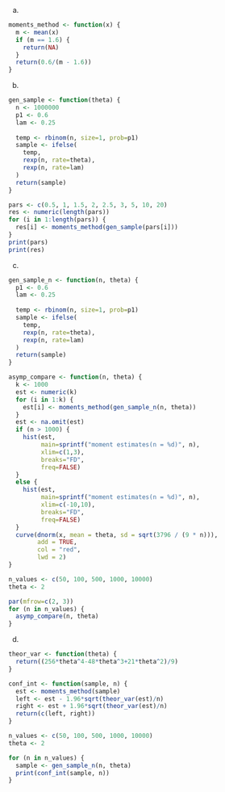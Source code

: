 a)  

```r
moments_method <- function(x) {
  m <- mean(x)
  if (m == 1.6) {
    return(NA)
  }
  return(0.6/(m - 1.6))
}
```

b)  

```r
gen_sample <- function(theta) {
  n <- 1000000
  p1 <- 0.6
  lam <- 0.25
  
  temp <- rbinom(n, size=1, prob=p1)
  sample <- ifelse(
    temp,
    rexp(n, rate=theta),
    rexp(n, rate=lam)
  )
  return(sample)
}

pars <- c(0.5, 1, 1.5, 2, 2.5, 3, 5, 10, 20)
res <- numeric(length(pars))
for (i in 1:length(pars)) {
  res[i] <- moments_method(gen_sample(pars[i]))
}
print(pars)
print(res)
```

c)  

```r
gen_sample_n <- function(n, theta) {
  p1 <- 0.6
  lam <- 0.25
  
  temp <- rbinom(n, size=1, prob=p1)
  sample <- ifelse(
    temp,
    rexp(n, rate=theta),
    rexp(n, rate=lam)
  )
  return(sample)
}

asymp_compare <- function(n, theta) {
  k <- 1000
  est <- numeric(k)
  for (i in 1:k) {
    est[i] <- moments_method(gen_sample_n(n, theta))
  }
  est <- na.omit(est)
  if (n > 1000) {
    hist(est, 
         main=sprintf("moment estimates(n = %d)", n), 
         xlim=c(1,3), 
         breaks="FD", 
         freq=FALSE)
  }
  else {
    hist(est, 
         main=sprintf("moment estimates(n = %d)", n), 
         xlim=c(-10,10), 
         breaks="FD", 
         freq=FALSE)
  }
  curve(dnorm(x, mean = theta, sd = sqrt(3796 / (9 * n))), 
        add = TRUE,
        col = "red",
        lwd = 2)
}

n_values <- c(50, 100, 500, 1000, 10000)
theta <- 2

par(mfrow=c(2, 3))
for (n in n_values) {
  asymp_compare(n, theta)
}
```
d)
```r
theor_var <- function(theta) {
  return((256*theta^4-48*theta^3+21*theta^2)/9)
}

conf_int <- function(sample, n) {
  est <- moments_method(sample)
  left <- est - 1.96*sqrt(theor_var(est)/n)
  right <- est + 1.96*sqrt(theor_var(est)/n)
  return(c(left, right))
}

n_values <- c(50, 100, 500, 1000, 10000)
theta <- 2

for (n in n_values) {
  sample <- gen_sample_n(n, theta)
  print(conf_int(sample, n))
}
```

